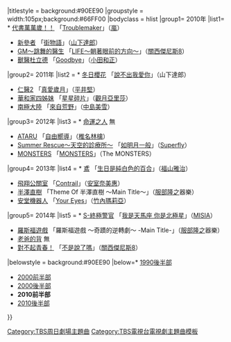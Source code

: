 {{Navbox
|name=TBS周日劇場主題曲2010年代前半部
|title= TBS[[周日劇場]]主題曲{{#if:{{{1|}}}|（{{{1|}}}）|}}
|titlestyle = background:#90EE90
|groupstyle = width:105px;background:#66FF00
|bodyclass = hlist
|group1= 2010年
|list1= * [[代書萬萬歲！！ ]] 「[[Troublemaker]]」（[[嵐]]）
* [[新參者]] 「[[街物語]]」（[[山下達郎]]）
* [[GM～跳舞的醫生]] 「[[LIFE～朝著眼前的方向～]]」（[[關西傑尼斯8]]）
* [[獸醫杜立德]] 「[[Goodbye]]」（[[小田和正]]）
|group2= 2011年
|list2 = * [[冬日櫻花]] 「[[說不出我愛你]]」（山下達郎）
* [[仁醫|仁醫2]] 「[[真愛歲月]]」（[[平井堅]]）
* [[華和家四姊妹]] 「[[星星碎片]]」（[[觀月亞里莎]]）
* [[南極大陸 (電視劇)|南極大陸]] 「[[來自荒野]]」（[[中島美雪]]）
|group3= 2012年
|list3 = * [[命運之人]] 無
* [[ATARU]] 「[[自由嚮導]]」（[[椎名林檎]]）
* [[Summer Rescue～天空的診療所～]] 「[[如明月一般/The Bird Without Wings|如明月一般]]」（[[Superfly]]）
* [[MONSTERS]] 「[[MONSTERS (歌曲)|MONSTERS]]」（The MONSTERS）
|group4= 2013年
|list4 = * [[鳶 (小說)|鳶]] 「[[生日是純白色的百合/Get the groove|生日是純白色的百合]]」（[[福山雅治]]）
* [[飛翔公關室]] 「[[Contrail]]」（[[安室奈美惠]]）
* [[半澤直樹]] 「Theme Of 半澤直樹 〜Main Title〜」（[[服部隆之]]器樂）
* [[安堂機器人]] 「[[Your Eyes (竹內瑪莉亞)|Your Eyes]]」（[[竹內瑪莉亞]]）
|group5= 2014年
|list5 = * [[S-終極警官]] 「[[我是天馬座 你是北極星]]」（[[MISIA]]）
* [[羅斯福遊戲]] 「羅斯福遊戲 〜奇蹟的逆轉劇〜 -Main Title-」（[[服部隆之]]器樂）
* [[老爸的背]] 無
* [[對不起青春！]] 「[[不是說了嗎/CloveR|不是說了嗎]]」（[[關西傑尼斯8]]）
|belowstyle = background:#90EE90
|below=* [[Template:TBS周日劇場主題曲1990年代後半部|1990後半部]]
* [[Template:TBS周日劇場主題曲2000年代前半部|2000前半部]]
* [[Template:TBS周日劇場主題曲2000年代後半部|2000後半部]]
* '''2010前半部'''
* [[Template:TBS周日劇場主題曲2010年代後半部|2010後半部]]
}}<noinclude>
[[Category:TBS周日劇場主題曲]][[Category:TBS電視台電視劇主題曲模板]]</noinclude>